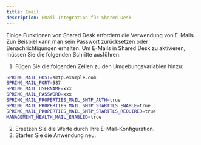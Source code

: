 ```yaml
---
title: Email
description: Email Integration für Shared Desk
---
```


Einige Funktionen von Shared Desk erfordern die Verwendung von E-Mails. Zun Beispiel kann man sein Passwort zurücksetzen oder Benachrichtigungen erhalten.
Um E-Mails in Shared Desk zu aktivieren, müssen Sie die folgenden Schritte ausführen:

1. Fügen Sie die folgenden Zeilen zu den Umgebungsvariablen hinzu:
```bash
SPRING_MAIL_HOST=smtp.example.com
SPRING_MAIL_PORT=587
SPRING_MAIL_USERNAME=xxx
SPRING_MAIL_PASSWORD=xxx
SPRING_MAIL_PROPERTIES_MAIL_SMTP_AUTH=true
SPRING_MAIL_PROPERTIES_MAIL_SMTP_STARTTLS_ENABLE=true
SPRING_MAIL_PROPERTIES_MAIL_SMTP_STARTTLS_REQUIRED=true
MANAGEMENT_HEALTH_MAIL_ENABLED=true
```
2. Ersetzen Sie die Werte durch Ihre E-Mail-Konfiguration.
3. Starten Sie die Anwendung neu.
